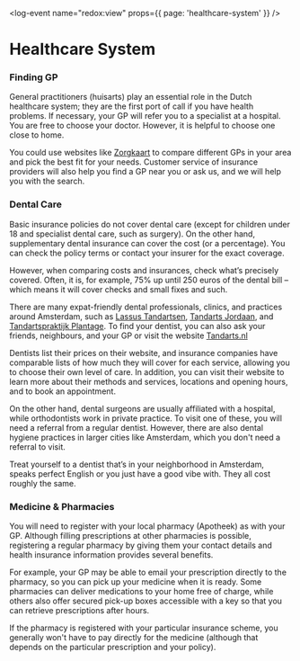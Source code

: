 <log-event name="redox:view" props={{ page: 'healthcare-system' }} />

# Healthcare System

### Finding GP
General practitioners (huisarts) play an essential role in the Dutch healthcare system; they are the first port of call if you have health problems. If necessary, your GP will refer you to a specialist at a hospital. You are free to choose your doctor. However, it is helpful to choose one close to home.  

You could use websites like [Zorgkaart](https://www.zorgkaartnederland.nl/) to compare different GPs in your area and pick the best fit for your needs. Customer service of insurance providers will also help you find a GP near you or ask us, and we will help you with the search. 

<youtube id="X3tTyxKSYYY" />

### Dental Care
Basic insurance policies do not cover dental care (except for children under 18 and specialist dental care, such as surgery). On the other hand, supplementary dental insurance can cover the cost (or a percentage). You can check the policy terms or contact your insurer for the exact coverage. 

However, when comparing costs and insurances, check what’s precisely covered. Often, it is, for example, 75% up until 250 euros of the dental bill – which means it will cover checks and small fixes and such. 

There are many expat-friendly dental professionals, clinics, and practices around Amsterdam, such as [Lassus Tandartsen](https://www.lassustandartsen.nl/en), [Tandarts Jordaan](https://tandartsjordaan.nl/en/), and [Tandartspraktijk Plantage](https://www.tandartsplantagemiddenlaan.nl/en/). To find your dentist, you can also ask your friends, neighbours, and your GP or visit the website [Tandarts.nl](https://www.tandarts.nl/tandarts-amsterdam)

Dentists list their prices on their website, and insurance companies have comparable lists of how much they will cover for each service, allowing you to choose their own level of care. In addition, you can visit their website to learn more about their methods and services, locations and opening hours, and to book an appointment.

On the other hand, dental surgeons are usually affiliated with a hospital, while orthodontists work in private practice. To visit one of these, you will need a referral from a regular dentist. However, there are also dental hygiene practices in larger cities like Amsterdam, which you don't need a referral to visit.

<callout>
  Treat yourself to a dentist that’s in your neighborhood in Amsterdam, speaks perfect English or you just have a good vibe with. They all cost roughly the same.
</callout>

### Medicine & Pharmacies
You will need to register with your local pharmacy (Apotheek) as with your GP. Although filling prescriptions at other pharmacies is possible, registering a regular pharmacy by giving them your contact details and health insurance information provides several benefits.

For example, your GP may be able to email your prescription directly to the pharmacy, so you can pick up your medicine when it is ready. Some pharmacies can deliver medications to your home free of charge, while others also offer secured pick-up boxes accessible with a key so that you can retrieve prescriptions after hours. 

If the pharmacy is registered with your particular insurance scheme, you generally won't have to pay directly for the medicine (although that depends on the particular prescription and your policy). 
